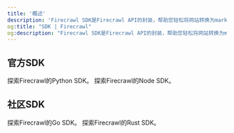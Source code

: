 ```yaml
---
title: '概述'
description: 'Firecrawl SDK是Firecrawl API的封装，帮助您轻松将网站转换为markdown格式。'
og:title: "SDK | Firecrawl"
og:description: "Firecrawl SDK是Firecrawl API的封装，帮助您轻松将网站转换为markdown格式。"
---
```


## 官方SDK
<CardGroup cols={2}>
  <Card title="Python SDK" icon="python" href="python">
    探索Firecrawl的Python SDK。
  </Card>
  <Card title="Node SDK" icon="node" href="node">
    探索Firecrawl的Node SDK。
  </Card>

</CardGroup>

## 社区SDK
<CardGroup cols={2}>
  <Card title="Go SDK" icon="golang" href="go">
    探索Firecrawl的Go SDK。
  </Card>
  <Card title="Rust SDK" icon="rust" href="rust">
    探索Firecrawl的Rust SDK。
  </Card>
</CardGroup>
